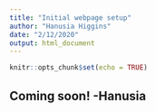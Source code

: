```yaml
---
title: "Initial webpage setup"
author: "Hanusia Higgins"
date: "2/12/2020"
output: html_document
---
```


```r
knitr::opts_chunk$set(echo = TRUE)
```

## Coming soon! -Hanusia